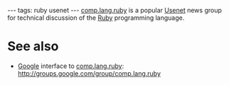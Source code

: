 ---
tags: ruby usenet
---
[[comp.lang.ruby]] is a popular [[Usenet]] news group for technical discussion of the [[Ruby]] programming language.

= See also =

* [[Google]] interface to [[comp.lang.ruby]]: http://groups.google.com/group/comp.lang.ruby
